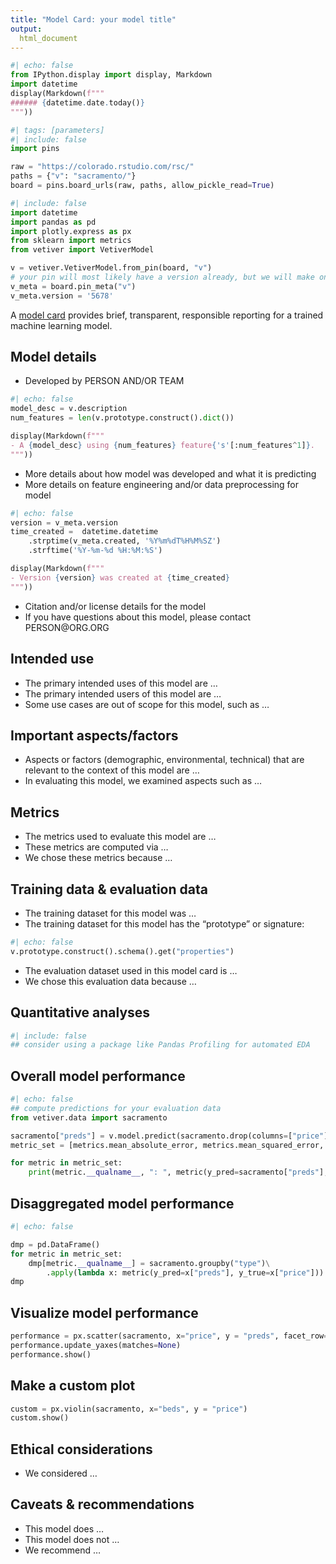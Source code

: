 ```yaml
---
title: "Model Card: your model title"
output:
  html_document
---
```


```python
#| echo: false
from IPython.display import display, Markdown
import datetime
display(Markdown(f"""
###### {datetime.date.today()}
"""))
```

```python
#| tags: [parameters]
#| include: false
import pins

raw = "https://colorado.rstudio.com/rsc/"
paths = {"v": "sacramento/"}
board = pins.board_urls(raw, paths, allow_pickle_read=True)
```

```python
#| include: false
import datetime
import pandas as pd
import plotly.express as px
from sklearn import metrics
from vetiver import VetiverModel

v = vetiver.VetiverModel.from_pin(board, "v")
# your pin will most likely have a version already, but we will make one here
v_meta = board.pin_meta("v")
v_meta.version = '5678'
```

A [model card](https://doi.org/10.1145/3287560.3287596) provides brief, transparent, responsible reporting for a trained machine learning model.

## Model details

-   Developed by PERSON AND/OR TEAM

```python
#| echo: false
model_desc = v.description
num_features = len(v.prototype.construct().dict())

display(Markdown(f"""
- A {model_desc} using {num_features} feature{'s'[:num_features^1]}.
"""))
```

-   More details about how model was developed and what it is predicting
-   More details on feature engineering and/or data preprocessing for model

```python
#| echo: false
version = v_meta.version
time_created =  datetime.datetime
    .strptime(v_meta.created, '%Y%m%dT%H%M%SZ')
    .strftime('%Y-%m-%d %H:%M:%S')

display(Markdown(f"""
- Version {version} was created at {time_created}
"""))
```

-   Citation and/or license details for the model
-   If you have questions about this model, please contact PERSON\@ORG.ORG

## Intended use

-   The primary intended uses of this model are ...
-   The primary intended users of this model are ...
-   Some use cases are out of scope for this model, such as ...

## Important aspects/factors

-   Aspects or factors (demographic, environmental, technical) that are relevant to the context of this model are ...
-   In evaluating this model, we examined aspects such as ...

## Metrics

-   The metrics used to evaluate this model are ...
-   These metrics are computed via ...
-   We chose these metrics because ...

## Training data & evaluation data

-   The training dataset for this model was ...
-   The training dataset for this model has the "prototype" or signature:

```python
#| echo: false
v.prototype.construct().schema().get("properties")
```

-   The evaluation dataset used in this model card is ...
-   We chose this evaluation data because ...

## Quantitative analyses

::: panel-tabset
```python
#| include: false
## consider using a package like Pandas Profiling for automated EDA

```

## Overall model performance

```python
#| echo: false
## compute predictions for your evaluation data
from vetiver.data import sacramento

sacramento["preds"] = v.model.predict(sacramento.drop(columns=["price"]))
metric_set = [metrics.mean_absolute_error, metrics.mean_squared_error, metrics.r2_score]

for metric in metric_set:
    print(metric.__qualname__, ": ", metric(y_pred=sacramento["preds"], y_true=sacramento["price"]))
```

## Disaggregated model performance

```python
#| echo: false

dmp = pd.DataFrame()
for metric in metric_set:
    dmp[metric.__qualname__] = sacramento.groupby("type")\
        .apply(lambda x: metric(y_pred=x["preds"], y_true=x["price"]))
dmp
```

## Visualize model performance

```python
performance = px.scatter(sacramento, x="price", y = "preds", facet_row="type", trendline="ols")
performance.update_yaxes(matches=None)
performance.show()
```

## Make a custom plot

```python
custom = px.violin(sacramento, x="beds", y = "price")
custom.show()
```
:::

## Ethical considerations

-   We considered ...

## Caveats & recommendations

-   This model does ...
-   This model does not ...
-   We recommend ...

